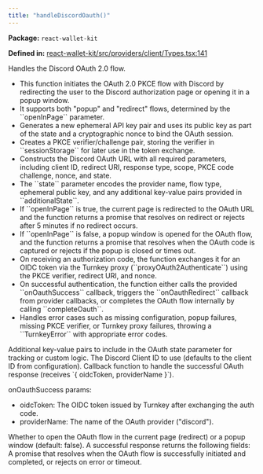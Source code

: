 ```yaml
---
title: "handleDiscordOauth()"
---
```



<p><strong>Package:</strong> <code>react-wallet-kit</code></p>

<p><strong>Defined in:</strong> <a href="https://github.com/tkhq/sdk/blob/main/packages/react-wallet-kit/src/providers/client/Types.tsx#L141">react-wallet-kit/src/providers/client/Types.tsx:141</a></p>

<H3Bordered text="Overview" />

Handles the Discord OAuth 2.0 flow.

<ul>
  <li>This function initiates the OAuth 2.0 PKCE flow with Discord by redirecting the user to the Discord authorization page or opening it in a popup window.</li>
  <li>It supports both "popup" and "redirect" flows, determined by the ``openInPage`` parameter.</li>
  <li>Generates a new ephemeral API key pair and uses its public key as part of the state and a cryptographic nonce to bind the OAuth session.</li>
  <li>Creates a PKCE verifier/challenge pair, storing the verifier in ``sessionStorage`` for later use in the token exchange.</li>
  <li>Constructs the Discord OAuth URL with all required parameters, including client ID, redirect URI, response type, scope, PKCE code challenge, nonce, and state.</li>
  <li>The ``state`` parameter encodes the provider name, flow type, ephemeral public key, and any additional key-value pairs provided in ``additionalState``.</li>
  <li>If ``openInPage`` is true, the current page is redirected to the OAuth URL and the function returns a promise that resolves on redirect or rejects after 5 minutes if no redirect occurs.</li>
  <li>If ``openInPage`` is false, a popup window is opened for the OAuth flow, and the function returns a promise that resolves when the OAuth code is captured or rejects if the popup is closed or times out.</li>
  <li>On receiving an authorization code, the function exchanges it for an OIDC token via the Turnkey proxy (``proxyOAuth2Authenticate``) using the PKCE verifier, redirect URI, and nonce.</li>
  <li>On successful authentication, the function either calls the provided ``onOauthSuccess`` callback, triggers the ``onOauthRedirect`` callback from provider callbacks, or completes the OAuth flow internally by calling ``completeOauth``.</li>
  <li>Handles error cases such as missing configuration, popup failures, missing PKCE verifier, or Turnkey proxy failures, throwing a ``TurnkeyError`` with appropriate error codes.</li>
</ul>

<H3Bordered text="Parameters" />

<ParamField body="params" type='object' required={false} path="params" >
  <Expandable title="params details">
    <NestedParam parentKey="params" childKey="additionalState" type='Record&lt;string, string&gt;' required={false}>
Additional key-value pairs to include in the OAuth state parameter for tracking or custom logic.
</NestedParam>
    <NestedParam parentKey="params" childKey="clientId" type='string' required={false}>
The Discord Client ID to use (defaults to the client ID from configuration).
</NestedParam>
    <NestedParam parentKey="params" childKey="onOauthSuccess" type='object' required={false}>
Callback function to handle the successful OAuth response (receives `{ oidcToken, providerName }`).

onOauthSuccess params:
- oidcToken: The OIDC token issued by Turnkey after exchanging the auth code.
- providerName: The name of the OAuth provider ("discord").
</NestedParam>
    <NestedParam parentKey="params" childKey="openInPage" type='boolean' required={false}>
Whether to open the OAuth flow in the current page (redirect) or a popup window (default: false).
</NestedParam>
  </Expandable>
</ParamField>

<H3Bordered text="Response" />
A successful response returns the following fields:

<ResponseField name="returns" type="void" required={true}>
  A promise that resolves when the OAuth flow is successfully initiated and completed, or rejects on error or timeout.
</ResponseField>
